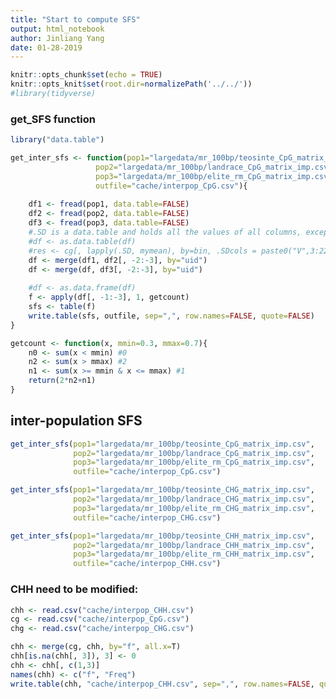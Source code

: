 ```yaml
---
title: "Start to compute SFS"
output: html_notebook
author: Jinliang Yang
date: 01-28-2019
---
```



```r
knitr::opts_chunk$set(echo = TRUE) 
knitr::opts_knit$set(root.dir=normalizePath('../../')) 
#library(tidyverse)
```


### get_SFS function

```r
library("data.table")

get_inter_sfs <- function(pop1="largedata/mr_100bp/teosinte_CpG_matrix_imp.csv", 
                   pop2="largedata/mr_100bp/landrace_CpG_matrix_imp.csv",
                   pop3="largedata/mr_100bp/elite_rm_CpG_matrix_imp.csv",
                   outfile="cache/interpop_CpG.csv"){
    
    df1 <- fread(pop1, data.table=FALSE)
    df2 <- fread(pop2, data.table=FALSE)
    df3 <- fread(pop3, data.table=FALSE)
    #.SD is a data.table and holds all the values of all columns, except the one specified in by.
    #df <- as.data.table(df)
    #res <- cg[, lapply(.SD, mymean), by=bin, .SDcols = paste0("V",3:22)]
    df <- merge(df1, df2[, -2:-3], by="uid")
    df <- merge(df, df3[, -2:-3], by="uid")
    
    #df <- as.data.frame(df)
    f <- apply(df[, -1:-3], 1, getcount)
    sfs <- table(f)
    write.table(sfs, outfile, sep=",", row.names=FALSE, quote=FALSE)
}

getcount <- function(x, mmin=0.3, mmax=0.7){
    n0 <- sum(x < mmin) #0
    n2 <- sum(x > mmax) #2
    n1 <- sum(x >= mmin & x <= mmax) #1
    return(2*n2+n1)
}
```

## inter-population SFS

```r
get_inter_sfs(pop1="largedata/mr_100bp/teosinte_CpG_matrix_imp.csv", 
              pop2="largedata/mr_100bp/landrace_CpG_matrix_imp.csv",
              pop3="largedata/mr_100bp/elite_rm_CpG_matrix_imp.csv",
              outfile="cache/interpop_CpG.csv")

get_inter_sfs(pop1="largedata/mr_100bp/teosinte_CHG_matrix_imp.csv", 
              pop2="largedata/mr_100bp/landrace_CHG_matrix_imp.csv",
              pop3="largedata/mr_100bp/elite_rm_CHG_matrix_imp.csv",
              outfile="cache/interpop_CHG.csv")

get_inter_sfs(pop1="largedata/mr_100bp/teosinte_CHH_matrix_imp.csv", 
              pop2="largedata/mr_100bp/landrace_CHH_matrix_imp.csv",
              pop3="largedata/mr_100bp/elite_rm_CHH_matrix_imp.csv",
              outfile="cache/interpop_CHH.csv")
```


### CHH need to be modified:
```r
chh <- read.csv("cache/interpop_CHH.csv")
cg <- read.csv("cache/interpop_CpG.csv")
chg <- read.csv("cache/interpop_CHG.csv")

chh <- merge(cg, chh, by="f", all.x=T)
chh[is.na(chh[, 3]), 3] <- 0
chh <- chh[, c(1,3)]
names(chh) <- c("f", "Freq")
write.table(chh, "cache/interpop_CHH.csv", sep=",", row.names=FALSE, quote=FALSE)
```


